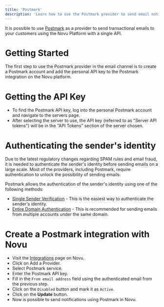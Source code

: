 ```yaml
---
title: 'Postmark'
description: 'Learn how to use the Postmark provider to send email notifications using Novu'
---
```


It is possible to use [Postmark](https://postmarkapp.com/) as a provider to send transactional emails to your customers using the Novu Platform with a single API.

# Getting Started

The first step to use the Postmark provider in the email channel is to create a Postmark account and add the personal API key to the Postmark integration on the Novu platform.

# Getting the API Key

- To find the Postmark API key, log into the personal Postmark account and navigate to the servers page.
- After selecting the server to use, the API key (referred to as "Server API tokens") will be in the "API Tokens" section of the server chosen.

# Authenticating the sender's identity

Due to the latest regulatory changes regarding SPAM rules and email fraud, it is needed to authenticate the sender's identity before sending emails on a large scale. Most of the providers, including Postmark, require authentication to unlock the possibility of sending emails.

Postmark allows the authentication of the sender's identity using one of the following methods:

- [Single Sender Verification](https://account.postmarkapp.com/signatures/new) - This is the easiest way to authenticate the sender's identity.
- [Entire Domain Authentication](https://postmarkapp.com/support/article/1046-how-do-i-verify-a-domain#:~:text=be%20verified%20automatically.-,Navigate%20to%20Sender%20Signatures.,to%20your%20DNS%2C%20choose%20Verify.) - This is recommended for sending emails from multiple accounts under the same domain.

# Create a Postmark integration with Novu

- Visit the [Integrations](https://dashboard-v2.novu.co/integrations?utm_campaign=docs-postmark) page on Novu.
- Click on Add a Provider.
- Select Postmark service.
- Enter the Postmark API key.
- Fill in the `From email address` field using the authenticated email from the previous step.
- Click on the `Disabled` button and mark it as `Active`.
- Click on the **Update** button.
- Now is possible to send notifications using Postmark in Novu.
